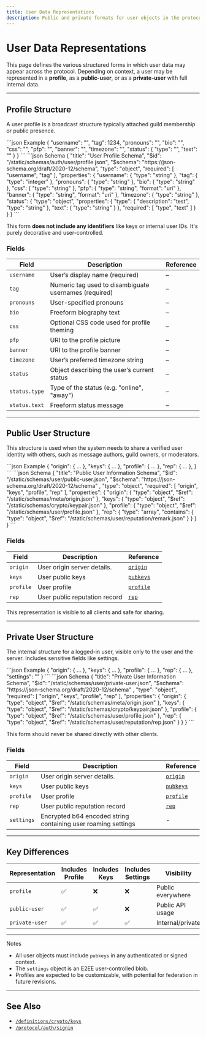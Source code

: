 ```yaml
---
title: User Data Representations
description: Public and private formats for user objects in the protocol.
---
```


# User Data Representations

This page defines the various structured forms in which user data may appear across the protocol. Depending on context,
a user may be represented in a **profile**, as a **public-user**, or as a **private-user** with full internal data.

---

## Profile Structure

A user profile is a broadcast structure typically attached guild membership or public presence.

<CodeGroup>
```json Example
{
    "username": "",
    "tag": 1234,
    "pronouns": "",
    "bio": "",
    "css": "",
    "pfp": "",
    "banner": "",
    "timezone": "",
    "status": {
        "type": "",
        "text": ""
    }
}
```
```json Schema
{
    "title": "User Profile Schema",
    "$id": "/static/schemas/auth/user/profile.json",
    "$schema": "https://json-schema.org/draft/2020-12/schema",
    "type": "object",
    "required": [
        "username",
        "tag"
    ],
    "properties": {
        "username": {
            "type": "string"
        },
        "tag": {
            "type": "integer"
        },
        "pronouns": {
            "type": "string"
        },
        "bio": {
            "type": "string"
        },
        "css": {
            "type": "string"
        },
        "pfp": {
            "type": "string",
            "format": "uri"
        },
        "banner": {
            "type": "string",
            "format": "uri"
        },
        "timezone": {
            "type": "string"
        },
        "status": {
            "type": "object",
            "properties": {
                "type": {
                    "description": "test",
                    "type": "string"
                },
                "text": {
                    "type": "string"
                }
            },
            "required": [
                "type",
                "text"
            ]
        }
    }
}
```
</CodeGroup>

This form **does not include any identifiers** like keys or internal user IDs. It's purely decorative and user-controlled.

### Fields

| Field         | Description                                           | Reference |
|---------------|-------------------------------------------------------|-----------|
| `username`    | User’s display name (required)                        | –         |
| `tag`         | Numeric tag used to disambiguate usernames (required) | –         |
| `pronouns`    | User-specified pronouns                               | –         |
| `bio`         | Freeform biography text                               | –         |
| `css`         | Optional CSS code used for profile theming            | –         |
| `pfp`         | URI to the profile picture                            | –         |
| `banner`      | URI to the profile banner                             | –         |
| `timezone`    | User’s preferred timezone string                      | –         |
| `status`      | Object describing the user’s current status           | –         |
| `status.type` | Type of the status (e.g. "online", "away")            | –         |
| `status.text` | Freeform status message                               | –         |

---

## Public User Structure

This structure is used when the system needs to share a verified user identity with others, such as message authors, guild owners, or moderators.

<CodeGroup>
```json Example
{
    "origin": {  ...  },
    "keys": {  ...  },
    "profile": {  ...  },
    "rep": {  ...  },
}
```
```json Schema
{
    "title": "Public User Information Schema",
    "$id": "/static/schemas/user/public-user.json",
    "$schema": "https://json-schema.org/draft/2020-12/schema" ,
    "type": "object",
    "required": [
        "origin",
        "keys",
        "profile",
        "rep"
    ],
    "properties": {
        "origin": {
            "type": "object",
            "$ref": "/static/schemas/meta/origin.json"
        },
        "keys": {
            "type": "object",
            "$ref": "/static/schemas/crypto/keypair.json"
        },
        "profile": {
            "type": "object",
            "$ref": "/static/schemas/user/profile.json"
        },
        "rep": {
            "type": "array",
            "contains": {
                "type": "object",
                "$ref": "/static/schemas/user/reputation/remark.json"
            }
        }
    }
}
```
</CodeGroup>

### Fields

| Field     | Description                   | Reference                                                  |
|-----------|-------------------------------|------------------------------------------------------------|
| `origin`  | User origin server details.   | [`origin`](/protocol/definitions/meta/origin.mdx)              |
| `keys`    | User public keys              | [`pubkeys`](/protocol/definitions/crypto/keys.mdx#pubkeys)     |
| `profile` | User profile                  | [`profile`](#profile-structure)                            |
| `rep`     | User public reputation record | [`rep`](/protocol/definitions/users/reputation.mdx#rep-object) |

This representation is visible to all clients and safe for sharing.

---

## Private User Structure

The internal structure for a logged-in user, visible only to the user and the server. Includes sensitive fields like settings.

<CodeGroup>
```json Example
{
    "origin": {  ...  },
    "keys": {  ...  },
    "profile": {  ...  },
    "rep": {  ...  },
    "settings": ""
}
```
```json Schema
{
    "title": "Private User Information Schema",
    "$id": "/static/schemas/user/private-user.json",
    "$schema": "https://json-schema.org/draft/2020-12/schema" ,
    "type": "object",
    "required": [
        "origin",
        "keys",
        "profile",
        "rep"
    ],
    "properties": {
        "origin": {
            "type": "object",
            "$ref": "/static/schemas/meta/origin.json"
        },
        "keys": {
            "type": "object",
            "$ref": "/static/schemas/crypto/keypair.json"
        },
        "profile": {
            "type": "object",
            "$ref": "/static/schemas/user/profile.json"
        },
        "rep": {
            "type": "object",
            "$ref": "/static/schemas/user/reputation/rep.json"
        }
    }
}
```
</CodeGroup>

This form should never be shared directly with other clients.

### Fields

| Field      | Description                                                   | Reference                                                      |
|------------|---------------------------------------------------------------|----------------------------------------------------------------|
| `origin`   | User origin server details.                                   | [`origin`](/protocol/definitions/meta/origin.mdx)              |
| `keys`     | User public keys                                              | [`pubkeys`](/protocol/definitions/crypto/keys.mdx#pubkeys)     |
| `profile`  | User profile                                                  | [`profile`](#profile-structure)                                |
| `rep`      | User public reputation record                                 | [`rep`](/protocol/definitions/users/reputation.mdx#rep-object) |
| `settings` | Encrypted b64 encoded string containing user roaming settings | -                                                              |

---

## Key Differences

| Representation | Includes Profile | Includes Keys | Includes Settings | Visibility        |
|----------------|------------------|---------------|-------------------|-------------------|
| `profile`      | ✅                | ❌             | ❌                 | Public everywhere |
| `public-user`  | ✅                | ✅             | ❌                 | Public API usage  |
| `private-user` | ✅                | ✅             | ✅                 | Internal/private  |

---

<Note>Notes</Note>

- All user objects must include `pubkeys` in any authenticated or signed context.
- The `settings` object is an E2EE user-controlled blob.
- Profiles are expected to be customizable, with potential for federation in future revisions.

---

## See Also

- [`/definitions/crypto/keys`](/protocol/definitions/crypto/keys.mdx)
- [`/protocol/auth/signin`](/protocol/targets/auth/signin.mdx)

